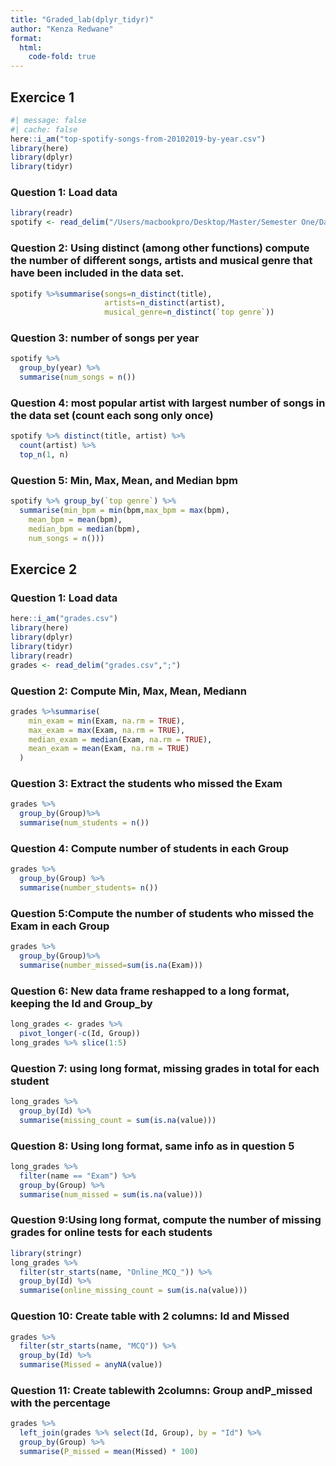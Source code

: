 ```yaml
---
title: "Graded_lab(dplyr_tidyr)"
author: "Kenza Redwane"
format: 
  html:
    code-fold: true
---
```


## Exercice 1

```r
#| message: false
#| cache: false
here::i_am("top-spotify-songs-from-20102019-by-year.csv")
library(here)
library(dplyr)
library(tidyr)
```
### Question 1: Load data
```r
library(readr)
spotify <- read_delim("/Users/macbookpro/Desktop/Master/Semester One/Data Management and Programming/dplyr_tidyr-graded.lab-/top-spotify-songs-from-20102019-by-year.csv",";")

```

### Question 2: Using distinct (among other functions) compute the number of different songs, artists and musical genre that have been included in the data set.
```r
spotify %>%summarise(songs=n_distinct(title),
                     artists=n_distinct(artist),
                     musical_genre=n_distinct(`top genre`))

```

### Question 3: number of songs per year
```r
spotify %>%
  group_by(year) %>%
  summarise(num_songs = n())
```

### Question 4:  most popular artist with largest number of songs in the data set (count each song only once)
```r
spotify %>% distinct(title, artist) %>%
  count(artist) %>%
  top_n(1, n)
```

### Question 5: Min,  Max, Mean, and Median bpm
```r
spotify %>% group_by(`top genre`) %>%
  summarise(min_bpm = min(bpm,max_bpm = max(bpm),
    mean_bpm = mean(bpm),
    median_bpm = median(bpm),
    num_songs = n()))

```

## Exercice 2

### Question 1: Load data 
```r
here::i_am("grades.csv")
library(here)
library(dplyr)
library(tidyr)
library(readr)
grades <- read_delim("grades.csv",";")
```
### Question 2: Compute Min, Max, Mean, Mediann
```r
grades %>%summarise(
    min_exam = min(Exam, na.rm = TRUE),
    max_exam = max(Exam, na.rm = TRUE),
    median_exam = median(Exam, na.rm = TRUE),
    mean_exam = mean(Exam, na.rm = TRUE)
  )

```
### Question 3: Extract the students who missed the Exam
```r
grades %>% 
  group_by(Group)%>%
  summarise(num_students = n())

```
### Question 4: Compute number of students in each Group
```r
grades %>%
  group_by(Group) %>%
  summarise(number_students= n())
```
### Question 5:Compute the number of students who missed the Exam in each Group
```r
grades %>%
  group_by(Group)%>%
  summarise(number_missed=sum(is.na(Exam)))
```
### Question 6: New data frame reshapped to a long format, keeping the Id and Group_by
```r
long_grades <- grades %>% 
  pivot_longer(-c(Id, Group))
long_grades %>% slice(1:5)
```

### Question 7: using long format, missing grades in total for each student
```r
long_grades %>%
  group_by(Id) %>%
  summarise(missing_count = sum(is.na(value)))

```

### Question 8: Using long format, same info as in question 5
```r
long_grades %>%
  filter(name == "Exam") %>%
  group_by(Group) %>%
  summarise(num_missed = sum(is.na(value)))

```

### Question 9:Using long format, compute the number of missing grades for online tests for each students
```r
library(stringr)
long_grades %>%
  filter(str_starts(name, "Online_MCQ_")) %>%
  group_by(Id) %>%
  summarise(online_missing_count = sum(is.na(value)))
```

### Question 10: Create table with 2 columns: Id and Missed
```r
grades %>%
  filter(str_starts(name, "MCQ")) %>%
  group_by(Id) %>%
  summarise(Missed = anyNA(value))
```

### Question 11: Create tablewith 2columns: Group andP_missed with the percentage
```r
grades %>%
  left_join(grades %>% select(Id, Group), by = "Id") %>%
  group_by(Group) %>%
  summarise(P_missed = mean(Missed) * 100)

```